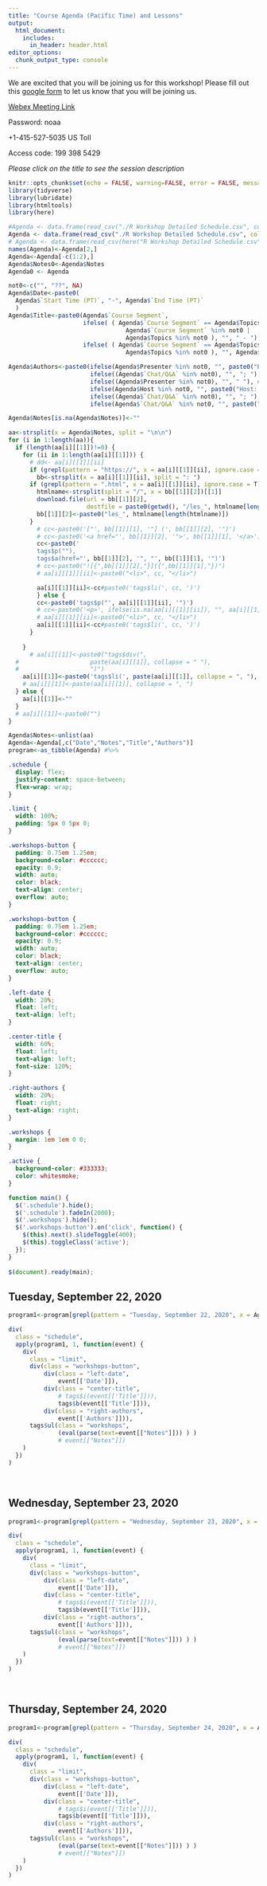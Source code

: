 ```yaml
---
title: "Course Agenda (Pacific Time) and Lessons"
output:
  html_document:
    includes:
      in_header: header.html
editor_options: 
  chunk_output_type: console
---
```


We are excited that you will be joining us for this workshop! Please fill out this [google form](https://docs.google.com/forms/d/e/1FAIpQLSd6yThLtJLjAICFzvOkPGoAou3aJcD-4s-7uhVFfQI3hVaoMQ/viewform?usp=sf_link) to let us know that you will be joining us. 

[Webex Meeting Link](https://noaanmfs-meets.webex.com/noaanmfs-meets/j.php?MTID=m9c34bee8fb97a5fc27733d7503fec446)

Password: noaa

+1-415-527-5035 US Toll

Access code: 199 398 5429  


*Please click on the title to see the session description*

```r
knitr::opts_chunk$set(echo = FALSE, warning=FALSE, error = FALSE, message = FALSE)
library(tidyverse)
library(lubridate)
library(htmltools)
library(here)
```


```r

#Agenda <- data.frame(read_csv("./R Workshop Detailed Schedule.csv", col_names = FALSE))
Agenda <- data.frame(read_csv("./R Workshop Detailed Schedule.csv", col_names = FALSE))
# Agenda <- data.frame(read_csv(here("R Workshop Detailed Schedule.csv"), col_names = FALSE))
names(Agenda)<-Agenda[2,]
Agenda<-Agenda[-c(1:2),]
Agenda$Notes0<-Agenda$Notes
Agenda0 <- Agenda

not0<-c("", "??", NA)
Agenda$Date<-paste0(
  Agenda$`Start Time (PT)`, "-", Agenda$`End Time (PT)`
  )
Agenda$Title<-paste0(Agenda$`Course Segment`,
                     ifelse( ( Agenda$`Course Segment` == Agenda$Topics | 
                                 Agenda$`Course Segment` %in% not0 | 
                                 Agenda$Topics %in% not0 ), "", " - "), 
                     ifelse( ( Agenda$`Course Segment` == Agenda$Topics | 
                                 Agenda$Topics %in% not0 ), "", Agenda$Topics) )

Agenda$Authors<-paste0(ifelse(Agenda$Presenter %in% not0, "", paste0("Presenter: ", Agenda$Presenter)), #Presenter
                       ifelse((Agenda$`Chat/Q&A` %in% not0), "", "; "), # ; 
                       ifelse((Agenda$Presenter %in% not0), "", " "), # Space
                       ifelse(Agenda$Host %in% not0, "", paste0("Host: ", Agenda$Host)), # Host
                       ifelse((Agenda$`Chat/Q&A` %in% not0), "", "; "), # ; 
                       ifelse(Agenda$`Chat/Q&A` %in% not0, "", paste0("Help: ", Agenda$`Chat/Q&A`)) ) # Help

Agenda$Notes[is.na(Agenda$Notes)]<-""

aa<-strsplit(x = Agenda$Notes, split = "\n\n")
for (i in 1:length(aa)){
  if (length(aa[i][[1]])!=0) {
    for (ii in 1:length(aa[i][[1]])) {
      # dd<- aa[i][[1]][ii]
      if (grepl(pattern = "https://", x = aa[i][[1]][ii], ignore.case = T)) {
        bb<-strsplit(x = aa[i][[1]][ii], split = ": ")
      if (grepl(pattern = ".html", x = aa[i][[1]][ii], ignore.case = T)) {
        htmlname<-strsplit(split = "/", x = bb[[1]][2])[[1]]
        download.file(url = bb[[1]][2], 
                      destfile = paste0(getwd(), "/les_", htmlname[length(htmlname)]))
        bb[[1]][2]<-paste0("les_", htmlname[length(htmlname)])
      }
        # cc<-paste0('["', bb[[1]][1], '"] (', bb[[1]][2], '")')
        # cc<-paste0('<a href="', bb[[1]][2], '">', bb[[1]][1], '</a>')
        cc<-paste0('
        tags$p(""),
        tags$a(href="', bb[[1]][2], '", "', bb[[1]][1], '")')
        # cc<-paste0("![{",bb[[1]][2],"}]({",bb[[1]][1],"})")
        # aa[i][[1]][ii]<-paste0("<li>", cc, "</li>")

        aa[i][[1]][ii]<-cc#paste0('tags$li(', cc, ')')
        } else {
        cc<-paste0('tags$p("', aa[i][[1]][ii], '")')
        # cc<-paste0('<p>', ifelse(is.na(aa[i][[1]][ii]), "", aa[i][[1]][ii]), '</p>')
        # aa[i][[1]][ii]<-paste0("<li>", cc, "</li>")
        aa[i][[1]][ii]<-cc#paste0('tags$li(', cc, ')')
      }
      
    }
      # aa[i][[1]]<-paste0("tags$div(",
  #                    paste(aa[i][[1]], collapse = " "),
  #                    ")")
    aa[i][[1]]<-paste0('tags$li(', paste(aa[i][[1]], collapse = ", "), ')')
    # aa[i][[1]]<-paste(aa[i][[1]], collapse = ", ")
  } else {
    aa[i][[1]]<-""
  }
  # aa[i][[1]]<-paste0("")
}

Agenda$Notes<-unlist(aa)
Agenda<-Agenda[,c("Date","Notes","Title","Authors")]
program<-as_tibble(Agenda) #%>%


```

```css
.schedule {
  display: flex;
  justify-content: space-between;
  flex-wrap: wrap;
}

.limit {
  width: 100%;
  padding: 5px 0 5px 0;
}

.workshops-button {
  padding: 0.75em 1.25em;
  background-color: #cccccc;
  opacity: 0.9;
  width: auto;
  color: black;
  text-align: center;
  overflow: auto;
}

.workshops-button {
  padding: 0.75em 1.25em;
  background-color: #cccccc;
  opacity: 0.9;
  width: auto;
  color: black;
  text-align: center;
  overflow: auto;
}

.left-date {
  width: 20%;
  float: left;
  text-align: left;
}

.center-title {
  width: 60%;
  float: left;
  text-align: left;
  font-size: 120%;
}

.right-authors {
  width: 20%;
  float: right;
  text-align: right;
}

.workshops {
  margin: 1em 1em 0 0;
}

.active {
  background-color: #333333;
  color: whitesmoke;
}

```

```js
function main() {
  $('.schedule').hide();
  $('.schedule').fadeIn(2000);
  $('.workshops').hide();
  $('.workshops-button').on('click', function() {
    $(this).next().slideToggle(400);
    $(this).toggleClass('active');
  });
}
 
$(document).ready(main);
```

## Tuesday, September 22, 2020

```r
program1<-program[grepl(pattern = "Tuesday, September 22, 2020", x = Agenda0$Date), ]

div(
  class = "schedule",
  apply(program1, 1, function(event) {
    div(
      class = "limit",
      div(class = "workshops-button", 
          div(class = "left-date", 
              event[['Date']]),
          div(class = "center-title", 
              # tags$i(event[['Title']])),
              tags$b(event[['Title']])),
          div(class = "right-authors",
              event[['Authors']])),
      tags$ul(class = "workshops",
              (eval(parse(text=event[["Notes"]])) ) )
              # event[["Notes"]])
    )
  })
)
```

<br>


## Wednesday, September 23, 2020

```r
program1<-program[grepl(pattern = "Wednesday, September 23, 2020", x = Agenda0$Date), ]

div(
  class = "schedule",
  apply(program1, 1, function(event) {
    div(
      class = "limit",
      div(class = "workshops-button",
          div(class = "left-date",
              event[['Date']]),
          div(class = "center-title",
              # tags$i(event[['Title']])),
              tags$b(event[['Title']])),
          div(class = "right-authors",
              event[['Authors']])),
      tags$ul(class = "workshops",
              (eval(parse(text=event[["Notes"]])) ) )
              # event[["Notes"]])
    )
  })
)
```

<br>


## Thursday, September 24, 2020

```r
program1<-program[grepl(pattern = "Thursday, September 24, 2020", x = Agenda0$Date), ]

div(
  class = "schedule",
  apply(program1, 1, function(event) {
    div(
      class = "limit",
      div(class = "workshops-button",
          div(class = "left-date",
              event[['Date']]),
          div(class = "center-title",
              # tags$i(event[['Title']])),
              tags$b(event[['Title']])),
          div(class = "right-authors",
              event[['Authors']])),
      tags$ul(class = "workshops",
              (eval(parse(text=event[["Notes"]])) ) )
              # event[["Notes"]])
    )
  })
)
```

<br>


